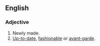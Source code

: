 ==English==
===Adjective===
{{en-adj}}
# Newly made.
# [[up-to-date|Up-to-date]], [[fashionable]] or [[avant-garde]].